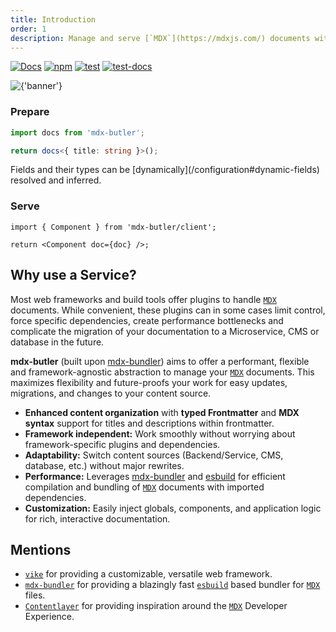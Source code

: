 ```yaml
---
title: Introduction
order: 1
description: Manage and serve [`MDX`](https://mdxjs.com/) documents with typed Frontmatter in applications, that use Server *Side Rendering* or *Static Site Generation*.
---
```


[![Docs](https://img.shields.io/badge/docs-online-green)](https://mdx-butler.com/)
[![npm](https://img.shields.io/badge/npm-v0.5.6-red)](https://www.npmjs.com/package/mdx-butler)
[![test](https://github.com/NicoZweifel/mdx-butler/actions/workflows/test.yml/badge.svg)](https://github.com/NicoZweifel/mdx-butler/actions/workflows/test.yml)
[![test-docs](https://github.com/NicoZweifel/mdx-butler/actions/workflows/test-docs.yml/badge.svg)](https://github.com/NicoZweifel/mdx-butler/actions/workflows/test-docs.yml)

<div className={'flex flex-col xl:flex-row gap-2'}>
  <div>
    <img width={500} alt={'banner'} className={'bg-black'} src={'/butler.png'} />
  </div>
<div className={'flex flex-col gap-2'}>

### Prepare

```ts
import docs from 'mdx-butler';

return docs<{ title: string }>();
```

<Info>
  Fields and their types can be [dynamically](/configuration#dynamic-fields)
  resolved and inferred.
</Info>

### Serve

```tsx
import { Component } from 'mdx-butler/client';

return <Component doc={doc} />;
```

</div>

</div>

## Why use a Service?

Most web frameworks and build tools offer plugins to handle [`MDX`](https://mdxjs.com/) documents.
While convenient, these plugins can in some cases limit control, force specific dependencies,
create performance bottlenecks and complicate the migration of your documentation to a Microservice, CMS or database in the future.

**mdx-butler** (built upon [mdx-bundler](https://github.com/kentcdodds/mdx-bundler)) aims to offer a performant,
flexible and framework-agnostic abstraction to manage your [`MDX`](https://mdxjs.com/) documents.
This maximizes flexibility and future-proofs your work for easy updates, migrations, and changes to your content source.

- **Enhanced content organization** with **typed Frontmatter** and **MDX syntax** support for titles and descriptions within frontmatter.
- **Framework independent:** Work smoothly without worrying about framework-specific plugins and dependencies.
- **Adaptability:** Switch content sources (Backend/Service, CMS, database, etc.) without major rewrites.
- **Performance:** Leverages [mdx-bundler](https://github.com/kentcdodds/mdx-bundler) and [esbuild](https://esbuild.github.io/) for efficient compilation and bundling of [`MDX`](https://mdxjs.com/) documents with imported dependencies.
- **Customization:** Easily inject globals, components, and application logic for rich, interactive documentation.

## Mentions

- [`vike`](https://vike.dev/) for providing a customizable, versatile web framework.
- [`mdx-bundler`](https://github.com/kentcdodds/mdx-bundler) for providing a blazingly fast [`esbuild`](https://esbuild.github.io/mdx-bundler) based bundler for [`MDX`](https://mdxjs.com/) files.
- [`Contentlayer`](https://contentlayer.dev/) for providing inspiration around the [`MDX`](https://mdxjs.com/) Developer Experience.
